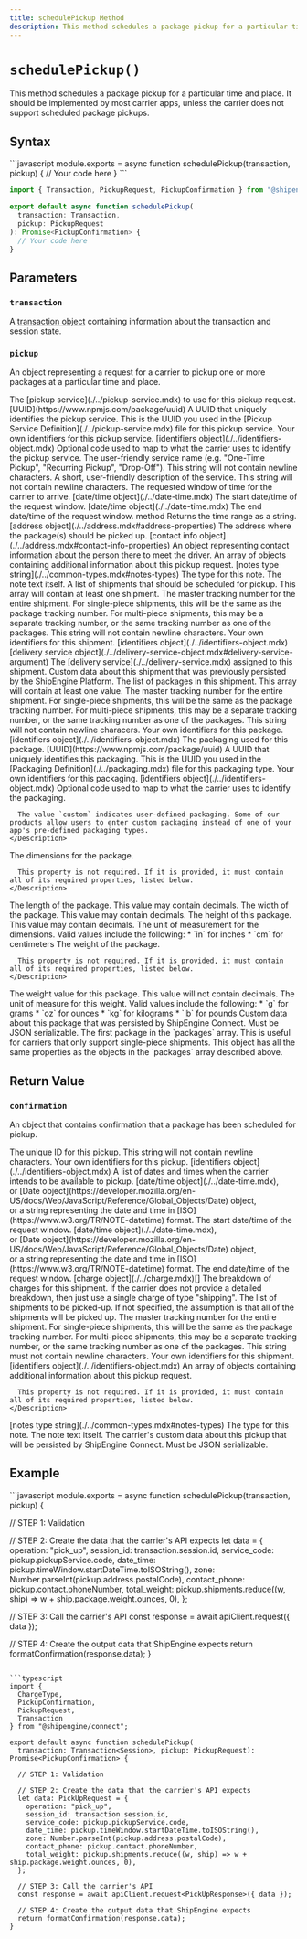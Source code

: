 ```yaml
---
title: schedulePickup Method
description: This method schedules a package pickup for a particular time and place.
---
```



`schedulePickup()`
===========================
This method schedules a package pickup for a particular time and place. It should be implemented by most carrier apps, unless the carrier does not
support scheduled package pickups.


Syntax
-----------------------------------------------
<CodeWrapper>
```javascript
module.exports = async function schedulePickup(transaction, pickup) {
  // Your code here
}
```

```typescript
import { Transaction, PickupRequest, PickupConfirmation } from "@shipengine/connect";

export default async function schedulePickup(
  transaction: Transaction,
  pickup: PickupRequest
): Promise<PickupConfirmation> {
  // Your code here
}
```
</CodeWrapper>



Parameters
-----------------------------------------------

### `transaction`
A [transaction object](../transaction.mdx) containing information about the transaction and session state.

### `pickup`
An object representing a request for a carrier to pickup one or more packages at a particular time and place.

<Reference>

  <Field name="pickupService" type="object" nullable={false}>
    <Description>
      The [pickup service](./../pickup-service.mdx) to use for this pickup request.
    </Description>
  </Field>

  <Field name="pickupService.id" nullable={false}>
    <Type>
      [UUID](https://www.npmjs.com/package/uuid)
    </Type>
    <Description>
      A UUID that uniquely identifies the pickup service. This is the UUID you used in the [Pickup Service Definition](./../pickup-service.mdx) file for this pickup service.
    </Description>
  </Field>

  <Field name="pickupService.identifiers" nullable={false}>
    <Description>
      Your own identifiers for this pickup service.
    </Description>
    <Type>
      [identifiers object](./../identifiers-object.mdx)
    </Type>
  </Field>

  <Field name="pickupService.code" type="string" nullable={false}>
    <Description>
      Optional code used to map to what the carrier uses to identify the pickup service.
    </Description>
  </Field>

  <Field name="pickupService.name" type="string" nullable={false}>
    <Description>
      The user-friendly service name (e.g. "One-Time Pickup", "Recurring Pickup", "Drop-Off"). This string will not contain newline characters.
    </Description>
  </Field>

  <Field name="pickupService.description" type="string" nullable={false}>
    <Description>
      A short, user-friendly description of the service. This string will not contain newline characters.
    </Description>
  </Field>

  <Field name="timeWindow" type="object" nullable={false}>
    <Description>
      The requested window of time for the carrier to arrive.
    </Description>
  </Field>

  <Field name="timeWindow.startDateTime" nullable={true}>
    <Type>
      [date/time object](./../date-time.mdx)
    </Type>
    <Description>
      The start date/time of the request window.
    </Description>
  </Field>

  <Field name="timeWindow.endDateTime" nullable={true}>
    <Type>
      [date/time object](./../date-time.mdx)
    </Type>
    <Description>
      The end date/time of the request window.
    </Description>
  </Field>

  <Field name="timeWindow.toString()" nullable={false}>
    <Type>
      method
    </Type>
    <Description>
      Returns the time range as a string.
    </Description>
  </Field>

  <Field name="address" nullable={false}>
    <Type>
      [address object](./../address.mdx#address-properties)
    </Type>
    <Description>
      The address where the package(s) should be picked up.
    </Description>
  </Field>

  <Field name="contact" nullable={false}>
    <Type>
      [contact info object](./../address.mdx#contact-info-properties)
    </Type>
    <Description>
      An object representing contact information about the person there to meet the driver.
    </Description>
  </Field>

  <Field name="notes" type="object[]" nullable={false}>
    <Description>
      An array of objects containing additional information about this pickup request.
    </Description>
  </Field>

  <Field name="notes[].type" nullable={false}>
    <Type>
      [notes type string](./../common-types.mdx#notes-types)
    </Type>
    <Description>
      The type for this note.
    </Description>
  </Field>

  <Field name="notes[].text" type="string" nullable={false}>
    <Description>
      The note text itself.
    </Description>
  </Field>

  <Field name="shipments" type="object[]" nullable={false}>
    <Description>
      A list of shipments that should be scheduled for pickup. This array will contain at least one shipment.
    </Description>
  </Field>

  <Field name="shipments[].trackingNumber" type="string" nullable={false}>
    <Description>
      The master tracking number for the entire shipment. For single-piece shipments, this will be the same as the package tracking number.  For multi-piece shipments, this may be a separate tracking number, or the same tracking number as one of the packages. This string will not contain newline characters.
    </Description>
  </Field>

  <Field name="shipments[].identifiers" nullable={false}>
    <Description>
      Your own identifiers for this shipment.
    </Description>
    <Type>
      [identifiers object](./../identifiers-object.mdx)
    </Type>
  </Field>

  <Field name="shipments[].deliveryService" nullable={false}>
    <Type>
      [delivery service object](./../delivery-service-object.mdx#delivery-service-argument)
    </Type>
    <Description>
      The [delivery service](./../delivery-service.mdx) assigned to this shipment.
    </Description>
  </Field>

  <Field name="shipments[].metadata" type="object" nullable={false}>
    <Description>
      Custom data about this shipment that was previously persisted by the ShipEngine Platform.
    </Description>
  </Field>

  <Field name="shipments[].packages" type="object[]" nullable={false}>
    <Description>
      The list of packages in this shipment. This array will contain at least one value.
    </Description>
  </Field>

  <Field name="shipments.packages[].trackingNumber" type="string" nullable={false}>
    <Description>
      The master tracking number for the entire shipment. For single-piece shipments, this will be the same as the package tracking number.  For multi-piece shipments, this may be a separate tracking number, or the same tracking number as one of the packages. This string will not contain newline characers.
    </Description>
  </Field>

  <Field name="shipments[].packages[].identifiers" nullable={false}>
    <Description>
      Your own identifiers for this package.
    </Description>
    <Type>
      [identifiers object](./../identifiers-object.mdx)
    </Type>
  </Field>

  <Field name="shipments[].packages[].packaging" type="object" nullable={false}>
    <Description>
      The packaging used for this package.
    </Description>
  </Field>

  <Field name="shipments[].packages[].packaging.id" nullable={false}>
    <Type>
      [UUID](https://www.npmjs.com/package/uuid)
    </Type>
    <Description>
      A UUID that uniquely identifies this packaging. This is the UUID you used in the [Packaging Definition](./../packaging.mdx) file for this packaging type.
    </Description>
  </Field>

  <Field name="shipments[].packages[].packaging.identifiers" nullable={false}>
    <Description>
      Your own identifiers for this packaging.
    </Description>
    <Type>
      [identifiers object](./../identifiers-object.mdx)
    </Type>
  </Field>

  <Field name="shipments[].packages[].packaging[].code" type="string" nullable={false}>
    <Description>
      Optional code used to map to what the carrier uses to identify the packaging.

      The value `custom` indicates user-defined packaging. Some of our products allow users to enter custom packaging instead of one of your app's pre-defined packaging types.
    </Description>
  </Field>

  <Field name="shipments[].packages[].dimensions" type="object" nullable={true}>
    <Description>
      The dimensions for the package.

      This property is not required. If it is provided, it must contain all of its required properties, listed below.
    </Description>
  </Field>

  <Field name="shipments[].packages[].dimensions.length" type="number" nullable={false}>
    <Description>
      The length of the package. This value may contain decimals.
    </Description>
  </Field>

  <Field name="shipments[].packages[].dimensions.width" type="number" nullable={false}>
    <Description>
      The width of the package. This value may contain decimals.
    </Description>
  </Field>

  <Field name="shipments[].packages[].dimensions.height" type="number" nullable={false}>
    <Description>
      The height of this package. This value may contain decimals.
    </Description>
  </Field>

  <Field name="shipments[].packages[].dimensions.unit" type="string" nullable={false}>
    <Description>
      The unit of measurement for the dimensions. Valid values include the following:
      * `in` for inches
      * `cm` for centimeters
    </Description>
  </Field>

  <Field name="shipments[].packages[].weight" type="object" nullable={true}>
    <Description>
      The weight of the package.

      This property is not required. If it is provided, it must contain all of its required properties, listed below.
    </Description>
  </Field>

  <Field name="shipments[].packages[].weight.value" type="number" nullable={false}>
    <Description>
      The weight value for this package. This value will not contain decimals.
    </Description>
  </Field>

  <Field name="shipments[].packages[].weight.unit" type="string" nullable={false}>
    <Description>
      The unit of measure for this weight. Valid values include the following:
      * `g` for grams
      * `oz` for ounces
      * `kg` for kilograms
          * `lb` for pounds
    </Description>
  </Field>

  <Field name="shipments[].packages[].metadata" type="object" nullable={true}>
    <Description>
      Custom data about this package that was persisted by ShipEngine Connect. Must be JSON serializable.
    </Description>
  </Field>

  <Field name="shipments[].package" type="object" nullable={false}>
    <Description>
      The first package in the `packages` array. This is useful for carriers that only support single-piece shipments. This object has all the same properties as the objects in the `packages` array described above.
    </Description>
  </Field>

</Reference>



Return Value
-----------------------------------------------
### `confirmation`
An object that contains confirmation that a package has been scheduled for pickup.

<Reference>

  <Field name="id" type="string" required={true}>
    <Description>
      The unique ID for this pickup. This string will not contain newline characters.
    </Description>
  </Field>

  <Field name="identifiers" required={false}>
    <Description>
      Your own identifiers for this pickup.
    </Description>
    <Type>
      [identifiers object](./../identifiers-object.mdx)
    </Type>
  </Field>

  <Field name="timeWindows" type="object[]" required={true}>
    <Description>
      A list of dates and times when the carrier intends to be available to pickup.
    </Description>
  </Field>

  <Field name="timeWindows[].startDateTime" required={false}>
   <Type>
     [date/time object](./../date-time.mdx), <br/>
     or [Date object](https://developer.mozilla.org/en-US/docs/Web/JavaScript/Reference/Global_Objects/Date) object, <br/>
     or a string representing the date and time in [ISO](https://www.w3.org/TR/NOTE-datetime) format.
   </Type>
    <Description>
      The start date/time of the request window.
    </Description>
  </Field>

  <Field name="timeWindows[].endDateTime" required={false}>
    <Type>
      [date/time object](./../date-time.mdx), <br/>
      or [Date object](https://developer.mozilla.org/en-US/docs/Web/JavaScript/Reference/Global_Objects/Date) object, <br/>
      or a string representing the date and time in [ISO](https://www.w3.org/TR/NOTE-datetime) format.
    </Type>
    <Description>
      The end date/time of the request window.
    </Description>
  </Field>

  <Field name="charges" required={true}>
    <Type>
      [charge object](./../charge.mdx)[]
    </Type>
    <Description>
      The breakdown of charges for this shipment. If the carrier does not provide a detailed breakdown, then just use a
      single charge of type "shipping".
    </Description>
  </Field>

  <Field name="shipments" type="object[]" required={false}>
    <Description>
      The list of shipments to be picked-up. If not specified, the assumption is that all of the shipments will be picked up.
    </Description>
  </Field>

  <Field name="shipments[].trackingNumber" type="string" required={false}>
    <Description>
      The master tracking number for the entire shipment. For single-piece shipments, this will be the same as the package
      tracking number. For multi-piece shipments, this may be a separate tracking number, or the same tracking number as
      one of the packages.  This string must not contain newline characters.
    </Description>
  </Field>

  <Field name="shipments[].identifiers" required={false}>
    <Description>
      Your own identifiers for this shipment.
    </Description>
    <Type>
      [identifiers object](./../identifiers-object.mdx)
    </Type>
  </Field>

  <Field name="notes" type="object[]" required={false}>
    <Description>
      An array of objects containing additional information about this pickup request.

      This property is not required. If it is provided, it must contain all of its required properties, listed below.
    </Description>
  </Field>

  <Field name="notes[].type" required={true}>
    <Type>
      [notes type string](./../common-types.mdx#notes-types)
    </Type>
    <Description>
      The type for this note.
    </Description>
  </Field>

  <Field name="notes[].text" type="string" required={true}>
    <Description>
      The note text itself.
    </Description>
  </Field>

  <Field name="metadata" type="object" required={false}>
    <Description>
      The carrier's custom data about this pickup that will be persisted by ShipEngine Connect. Must be JSON serializable.
    </Description>
  </Field>

</Reference>



Example
-----------------------------------------------
<CodeWrapper>
```javascript
module.exports = async function schedulePickup(transaction, pickup) {

  // STEP 1: Validation

  // STEP 2: Create the data that the carrier's API expects
  let data = {
    operation: "pick_up",
    session_id: transaction.session.id,
    service_code: pickup.pickupService.code,
    date_time: pickup.timeWindow.startDateTime.toISOString(),
    zone: Number.parseInt(pickup.address.postalCode),
    contact_phone: pickup.contact.phoneNumber,
    total_weight: pickup.shipments.reduce((w, ship) => w + ship.package.weight.ounces, 0),
  };

  // STEP 3: Call the carrier's API
  const response = await apiClient.request({ data });

  // STEP 4: Create the output data that ShipEngine expects
  return formatConfirmation(response.data);
}
```

```typescript
import {
  ChargeType,
  PickupConfirmation,
  PickupRequest,
  Transaction
} from "@shipengine/connect";

export default async function schedulePickup(
  transaction: Transaction<Session>, pickup: PickupRequest): Promise<PickupConfirmation> {

  // STEP 1: Validation

  // STEP 2: Create the data that the carrier's API expects
  let data: PickUpRequest = {
    operation: "pick_up",
    session_id: transaction.session.id,
    service_code: pickup.pickupService.code,
    date_time: pickup.timeWindow.startDateTime.toISOString(),
    zone: Number.parseInt(pickup.address.postalCode),
    contact_phone: pickup.contact.phoneNumber,
    total_weight: pickup.shipments.reduce((w, ship) => w + ship.package.weight.ounces, 0),
  };

  // STEP 3: Call the carrier's API
  const response = await apiClient.request<PickUpResponse>({ data });

  // STEP 4: Create the output data that ShipEngine expects
  return formatConfirmation(response.data);
}
```
</CodeWrapper>
